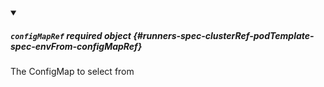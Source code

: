 


<details className="config-field" data-expandable="true" open>
<summary>

##### `configMapRef` <span className="config-field-required" data-required="false">required</span> <span className="config-field-type">object</span> <span className="config-field-default"></span> <span className="config-field-enum"></span> {#runners-spec-clusterRef-podTemplate-spec-envFrom-configMapRef}

The ConfigMap to select from

</summary>

<PartialConfigMapRefreference />


</details>
